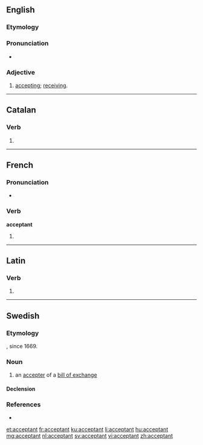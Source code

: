 ==English==

===Etymology===
{{suffix|accept|ant|lang=en}}

===Pronunciation===
* {{a|US}} {{IPA|/æk.ˈsɛp.tənt/|lang=en}}

===Adjective===
{{en-adj}}

# [[accepting]]; [[receiving]].

----

==Catalan==

===Verb===
{{head|ca|verb form}}

# {{ca-verb form of|t=pres|m=ptc|acceptar}}

----

==French==

===Pronunciation===
* {{IPA|/ak.sɛp.tɑ̃/|lang=fr}}

===Verb===
'''acceptant'''

# {{present participle of|accepter|lang=fr}}

----

==Latin==

===Verb===
{{la-verb-form|acceptant}}

# {{conjugation of|acceptō||3|p|pres|act|ind|lang=la}}

----

==Swedish==

===Etymology===
{{suffix|accept|ant|lang=sv}}, since 1669.

===Noun===
{{sv-noun|c}}

# an [[accepter]] of a [[bill of exchange]]

====Declension====
{{sv-noun-reg-er}}

===References===
* {{R:SAOB online}}

[[et:acceptant]]
[[fr:acceptant]]
[[ku:acceptant]]
[[li:acceptant]]
[[hu:acceptant]]
[[mg:acceptant]]
[[nl:acceptant]]
[[sv:acceptant]]
[[vi:acceptant]]
[[zh:acceptant]]